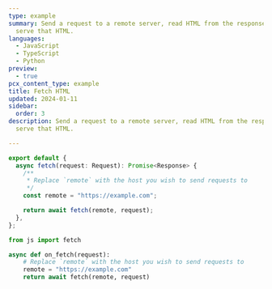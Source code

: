 ```yaml
---
type: example
summary: Send a request to a remote server, read HTML from the response, and
  serve that HTML.
languages:
  - JavaScript
  - TypeScript
  - Python
preview:
  - true
pcx_content_type: example
title: Fetch HTML
updated: 2024-01-11
sidebar:
  order: 3
description: Send a request to a remote server, read HTML from the response, and
  serve that HTML.

---
```



<Tabs> <TabItem label="JavaScript" icon="seti:javascript">

<Render file="fetch-html-example-js" />

</TabItem> <TabItem label="TypeScript" icon="seti:typescript">

```ts
export default {
  async fetch(request: Request): Promise<Response> {
    /**
     * Replace `remote` with the host you wish to send requests to
     */
    const remote = "https://example.com";

    return await fetch(remote, request);
  },
};
```

</TabItem> <TabItem label="Python" icon="seti:python">

```py
from js import fetch

async def on_fetch(request):
    # Replace `remote` with the host you wish to send requests to
    remote = "https://example.com"
    return await fetch(remote, request)
```

</TabItem> </Tabs>

